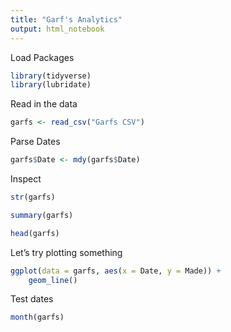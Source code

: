 ```yaml
---
title: "Garf's Analytics"
output: html_notebook
---
```

Load Packages
```r
library(tidyverse)
library(lubridate)
```

Read in the data
```r
garfs <- read_csv("Garfs CSV")
```
Parse Dates
```r
garfs$Date <- mdy(garfs$Date)
```

Inspect
```r
str(garfs)
```

```r
summary(garfs)
```

```r
head(garfs)
```

Let's try plotting something

```r
ggplot(data = garfs, aes(x = Date, y = Made)) + 
    geom_line()
```

    

Test dates
```r
month(garfs)
```



